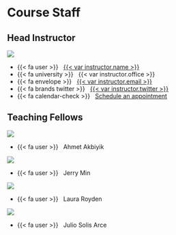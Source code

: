 # Course Staff

## Head Instructor {.staff}

::: {.grid .d-flex .align-items-center}

::: {.g-col-3}


![](files/img/blackwell-2015@2x.jpg)

:::

::: {.g-col-9}



- {{< fa user >}} &nbsp; [{{< var instructor.name >}}]({{< var instructor.url >}})
- {{< fa university >}} &nbsp; {{< var instructor.office >}}
- {{< fa envelope >}} &nbsp; <a href="mailto:{{< var instructor.email >}}">{{< var instructor.email >}}</a>
- {{< fa brands twitter >}} &nbsp; [{{< var instructor.twitter >}}](https://www.twitter.com/{{< var instructor.twitter >}})
- {{< fa calendar-check >}} &nbsp; [Schedule an appointment]({{< var instructor.appointment_url >}})

::: 

:::

## Teaching Fellows {.staff}

::: {.grid .d-flex .align-items-center}

::: {.g-col-3}


![](files/img/totoro.png)
 
:::

::: {.g-col-9}



- {{< fa user >}} &nbsp; Ahmet Akbiyik


::: 

:::


::: {.grid .d-flex .align-items-center}

::: {.g-col-3}
 
![](files/img/totoro.png)
 
:::

::: {.g-col-9}



- {{< fa user >}} &nbsp; Jerry Min 


::: 

:::

::: {.grid  .d-flex .align-items-center}

::: {.g-col-3}
 
![](files/img/totoro.png)
 
:::

::: {.g-col-9}



- {{< fa user >}} &nbsp; Laura Royden


::: 

:::



::: {.grid  .d-flex .align-items-center}

::: {.g-col-3}
 
![](files/img/totoro.png)
 
:::

::: {.g-col-9}



- {{< fa user >}} &nbsp; Julio Solis Arce


::: 

:::

